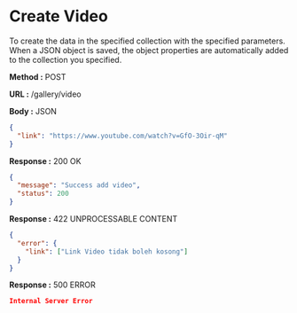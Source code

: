 
# Create Video

To create the data in the specified collection with the specified parameters.
When a JSON object is saved, the object properties are automatically added to the collection you specified.

**Method :** <Badge variant="success">POST</Badge>

**URL :** <Badge variant="dark">/gallery/video</Badge>

**Body :** <Badge variant="purple">JSON</Badge>

```json
{
  "link": "https://www.youtube.com/watch?v=GfO-3Oir-qM"
}
```

**Response :** <BadgeOutline variant="success">200 OK</BadgeOutline>

```json
{
  "message": "Success add video",
  "status": 200
}
```

**Response :** <BadgeOutline variant="info">422 UNPROCESSABLE CONTENT</BadgeOutline>

```json
{
  "error": {
    "link": ["Link Video tidak boleh kosong"]
  }
}
```

**Response :** <BadgeOutline variant="danger">500 ERROR</BadgeOutline>

```json
Internal Server Error
```
